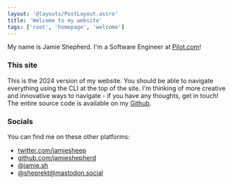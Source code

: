 ```yaml
---
layout: '@layouts/PostLayout.astro'
title: 'Welcome to my website'
tags: ['root', 'homepage', 'welcome']
---
```


My name is Jamie Shepherd. I'm a Software Engineer at [Pilot.com](https://pilot.com)!

### This site

This is the 2024 version of my website. You should be able to navigate everything using the CLI at the top of the site. I'm thinking of more creative and innovative ways to navigate - if you have any thoughts, get in touch! The entire source code is available on my [Github](https://github.com/jamieshepherd/jamiesh23).

### Socials

You can find me on these other platforms:

-   [twitter.com/jamiesheep](https://twitter.com/jamiesheep)
-   [github.com/jamieshepherd](https://github.com/jamieshepherd)
-   [@jamie.sh](https://bsky.app/profile/jamie.sh)
-   [@sheprekt@mastodon.social](https://mastodon.social/@sheprekt)
